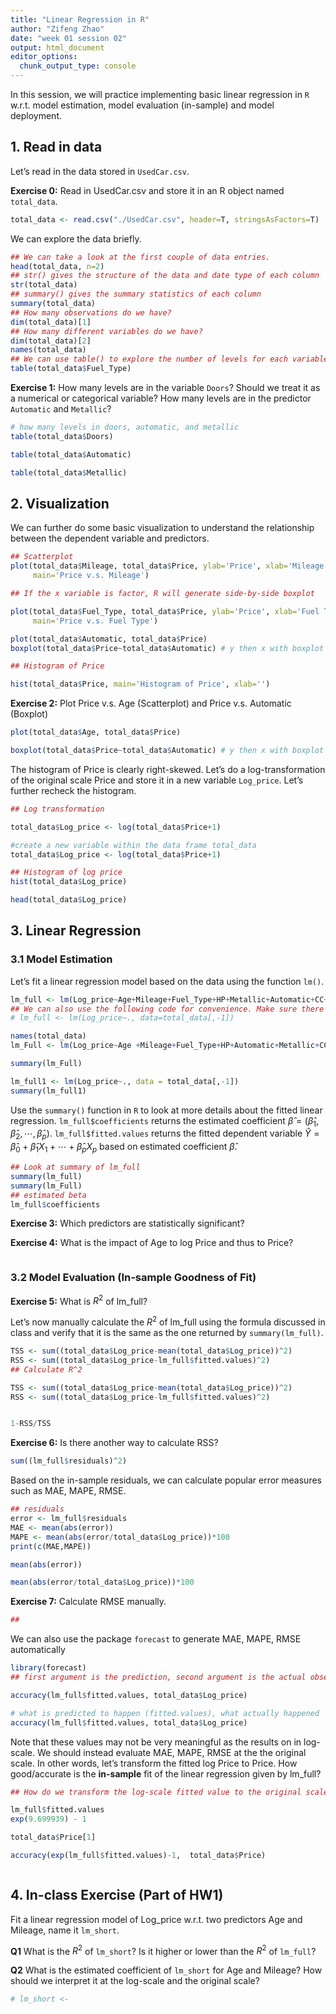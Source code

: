 ---
title: "Linear Regression in R"
author: "Zifeng Zhao"
date: "week 01 session 02"
output: html_document
editor_options: 
  chunk_output_type: console
---


In this session, we will practice implementing basic linear regression in `R` w.r.t. model estimation, model evaluation (in-sample) and model deployment.

## 1. Read in data
Let's read in the data stored in `UsedCar.csv`.

**Exercise 0:** Read in UsedCar.csv and store it in an R object named `total_data`.
```{r Exercise 0}

total_data <- read.csv("./UsedCar.csv", header=T, stringsAsFactors=T)

```

We can explore the data briefly.
```{r chunk2}
## We can take a look at the first couple of data entries.
head(total_data, n=2)
## str() gives the structure of the data and date type of each column
str(total_data)
## summary() gives the summary statistics of each column
summary(total_data)
## How many observations do we have?
dim(total_data)[1]
## How many different variables do we have?
dim(total_data)[2]
names(total_data)
## We can use table() to explore the number of levels for each variable
table(total_data$Fuel_Type)
```

**Exercise 1:** How many levels are in the variable `Doors`? Should we treat it as a numerical or categorical variable? How many levels are in the predictor `Automatic` and `Metallic`?
```{r Exercise 1}
# how many levels in doors, automatic, and metallic
table(total_data$Doors)

table(total_data$Automatic)

table(total_data$Metallic)
```


## 2. Visualization
We can further do some basic visualization to understand the relationship between the dependent variable and predictors.
```{r chunk3}
## Scatterplot
plot(total_data$Mileage, total_data$Price, ylab='Price', xlab='Mileage',
     main='Price v.s. Mileage')

## If the x variable is factor, R will generate side-by-side boxplot

plot(total_data$Fuel_Type, total_data$Price, ylab='Price', xlab='Fuel Type',
     main='Price v.s. Fuel Type')

plot(total_data$Automatic, total_data$Price)
boxplot(total_data$Price~total_data$Automatic) # y then x with boxplot

## Histogram of Price

hist(total_data$Price, main='Histogram of Price', xlab='')

```

**Exercise 2:** Plot Price v.s. Age (Scatterplot) and Price v.s. Automatic (Boxplot)
```{r Exercise 2}

plot(total_data$Age, total_data$Price)

boxplot(total_data$Price~total_data$Automatic) # y then x with boxplot

```

The histogram of Price is clearly right-skewed. Let's do a log-transformation of the original scale Price and store it in a new variable `Log_price`. Let's further recheck the histogram.
```{r chunk4}
## Log transformation

total_data$Log_price <- log(total_data$Price+1)

#create a new variable within the data frame total_data
total_data$Log_price <- log(total_data$Price+1)

## Histogram of log price
hist(total_data$Log_price)

head(total_data$Log_price)

```


## 3. Linear Regression 
### 3.1 Model Estimation
Let's fit a linear regression model based on the data using the function `lm()`.
```{r chunk5}
lm_full <- lm(Log_price~Age+Mileage+Fuel_Type+HP+Metallic+Automatic+CC+Doors+Quarterly_Tax+Weight, data=total_data)
## We can also use the following code for convenience. Make sure there is no additional unused variables provided!!!
# lm_full <- lm(Log_price~., data=total_data[,-1])

names(total_data)
lm_Full <- lm(Log_price~Age +Mileage+Fuel_Type+HP+Automatic+Metallic+CC+Doors+Quarterly_Tax+Weight, data = total_data)

summary(lm_Full)

lm_full1 <- lm(Log_price~., data = total_data[,-1])
summary(lm_full1)

```


Use the `summary()` function in `R` to look at more details about the fitted linear regression. `lm_full$coefficients` returns the estimated coefficient $\hat{\beta}=(\hat{\beta}_1,\hat{\beta}_2,\cdots,\hat{\beta}_p).$ `lm_full$fitted.values` returns the fitted dependent variable $\hat{Y}=\hat{\beta}_0+\hat{\beta}_1X_1+\cdots+\hat{\beta}_pX_p$ based on estimated coefficient $\hat{\beta}.$ 
```{r chunk6}
## Look at summary of lm_full
summary(lm_full)
summary(lm_Full)
## estimated beta
lm_full$coefficients
```

**Exercise 3:** Which predictors are statistically significant?

**Exercise 4:** What is the impact of Age to log Price and thus to Price? 
```{r Exercise 4}

```

### 3.2 Model Evaluation (In-sample Goodness of Fit)
**Exercise 5:** What is $R^2$ of lm_full? 

Let's now manually calculate the $R^2$ of lm_full using the formula discussed in class and verify that it is the same as the one returned by `summary(lm_full)`.
```{r chunk7}
TSS <- sum((total_data$Log_price-mean(total_data$Log_price))^2)
RSS <- sum((total_data$Log_price-lm_full$fitted.values)^2)
## Calculate R^2

TSS <- sum((total_data$Log_price-mean(total_data$Log_price))^2)
RSS <- sum((total_data$Log_price-lm_full$fitted.values)^2)


1-RSS/TSS

```

**Exercise 6:** Is there another way to calculate RSS?
```{r Exercise 6}
sum((lm_full$residuals)^2)
```

Based on the in-sample residuals, we can calculate popular error measures such as MAE, MAPE, RMSE.
```{r chunk8}
## residuals
error <- lm_full$residuals
MAE <- mean(abs(error))
MAPE <- mean(abs(error/total_data$Log_price))*100
print(c(MAE,MAPE))

mean(abs(error))

mean(abs(error/total_data$Log_price))*100


```

**Exercise 7:** Calculate RMSE manually.
```{r Exercise 7}
##

```

We can also use the package `forecast` to generate MAE, MAPE, RMSE automatically
```{r chunk9}
library(forecast)
## first argument is the prediction, second argument is the actual observation

accuracy(lm_full$fitted.values, total_data$Log_price)

# what is predicted to happen (fitted.values), what actually happened
accuracy(lm_full$fitted.values, total_data$Log_price)
```

Note that these values may not be very meaningful as the results on in log-scale. We should instead evaluate MAE, MAPE, RMSE at the the original scale. In other words, let's transform the fitted log Price to Price. How good/accurate is the **in-sample** fit of the linear regression given by lm_full?
```{r chunk10}
## How do we transform the log-scale fitted value to the original scale?

lm_full$fitted.values
exp(9.699939) - 1

total_data$Price[1]

accuracy(exp(lm_full$fitted.values)-1,  total_data$Price)



```



## 4. In-class Exercise (Part of HW1)
Fit a linear regression model of Log_price w.r.t. two predictors Age and Mileage, name it `lm_short`.

**Q1** What is the $R^2$ of `lm_short`? Is it higher or lower than the $R^2$ of `lm_full`?

**Q2** What is the estimated coefficient of `lm_short` for Age and Mileage? How should we interpret it at the log-scale and the original scale?


```{r In-class Exercise}
# lm_short <- 



```

